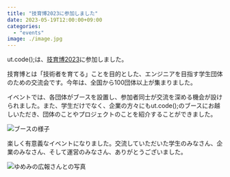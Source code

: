 ```yaml
---
title: "技育博2023に参加しました"
date: 2023-05-19T12:00:00+09:00
categories:
  - "events"
image: ./image.jpg
---
```


ut.code();は、[技育博2023](https://talent.supporterz.jp/geekhaku/2023/)に参加しました。

技育博とは「技術者を育てる」ことを目的とした、エンジニアを目指す学生団体のための交流会です。今年は、全国から100団体以上が集まりました。

イベントでは、各団体がブースを設置し、参加者同士が交流を深める機会が設けられました。また、学生だけでなく、企業の方々にもut.code();のブースにお越しいただき、団体のことやプロジェクトのことを紹介することができました。

![ブースの様子](./booth.jpg)

楽しく有意義なイベントになりました。交流していただいた学生のみなさん、企業のみなさん、そして運営のみなさん、ありがとうございました。

![ゆめみの広報さんとの写真](./yumemi.jpg)
